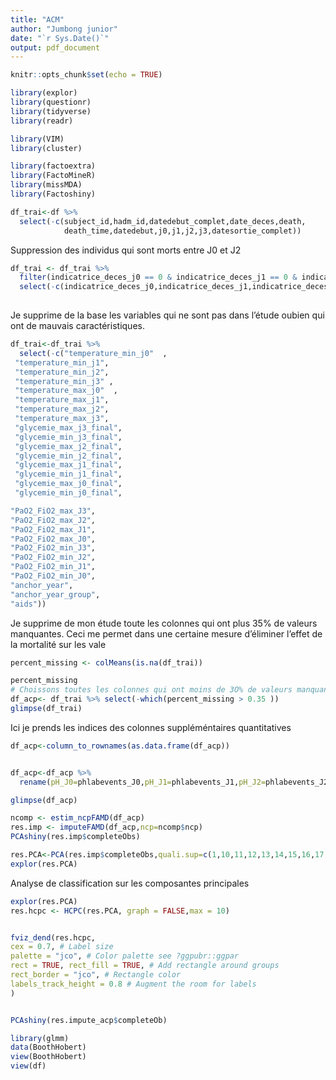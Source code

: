 ```yaml
---
title: "ACM"
author: "Jumbong junior"
date: "`r Sys.Date()`"
output: pdf_document
---
```


```r
knitr::opts_chunk$set(echo = TRUE)
```


```r
library(explor)
library(questionr)
library(tidyverse)
library(readr)

library(VIM)
library(cluster)

library(factoextra)
library(FactoMineR)
library(missMDA)
library(Factoshiny)
```


```r
df_trai<-df %>% 
  select(-c(subject_id,hadm_id,datedebut_complet,date_deces,death,
            death_time,datedebut,j0,j1,j2,j3,datesortie_complet))

```

Suppression des individus qui sont morts entre J0 et J2

```r
df_trai <- df_trai %>%  
  filter(indicatrice_deces_j0 == 0 & indicatrice_deces_j1 == 0 & indicatrice_deces_j2 == 0) %>% 
  select(-c(indicatrice_deces_j0,indicatrice_deces_j1,indicatrice_deces_j2))
  
```

Je supprime de la base les variables qui ne sont pas dans l'étude oubien qui ont de mauvais caractéristiques.

```r
df_trai<-df_trai %>% 
  select(-c("temperature_min_j0"  ,      
 "temperature_min_j1",         
 "temperature_min_j2",         
 "temperature_min_j3" ,
 "temperature_max_j0"  ,      
 "temperature_max_j1",         
 "temperature_max_j2",         
 "temperature_max_j3",
 "glycemie_max_j3_final",      
 "glycemie_min_j3_final",      
 "glycemie_max_j2_final",      
 "glycemie_min_j2_final",      
 "glycemie_max_j1_final",     
 "glycemie_min_j1_final",      
 "glycemie_max_j0_final",     
 "glycemie_min_j0_final", 

"PaO2_FiO2_max_J3",           
"PaO2_FiO2_max_J2",         
"PaO2_FiO2_max_J1",           
"PaO2_FiO2_max_J0",          
"PaO2_FiO2_min_J3",           
"PaO2_FiO2_min_J2",           
"PaO2_FiO2_min_J1",          
"PaO2_FiO2_min_J0",
"anchor_year",
"anchor_year_group",
"aids"))
```


Je supprime de mon étude toute les colonnes qui ont plus 35% de valeurs manquantes. Ceci me permet dans une certaine mesure d'éliminer l'effet de la mortalité sur les vale

```r
percent_missing <- colMeans(is.na(df_trai))

percent_missing
# Choissons toutes les colonnes qui ont moins de 3O% de valeurs manquantes
df_acp<- df_trai %>% select(-which(percent_missing > 0.35 ))
glimpse(df_trai)
```

Ici je prends les indices des colonnes suppléméntaires quantitatives

```r

df_acp<-column_to_rownames(as.data.frame(df_acp))


df_acp<-df_acp %>% 
  rename(pH_J0=phlabevents_J0,pH_J1=phlabevents_J1,pH_J2=phlabevents_J2,pH_J3=phlabevents_J3,lactate_J0=`lactate_J0(mmol/L)`,lactate_J1=`lactate_J1(mmol/L)`,lactate_J2 =`lactate_J2(mmol/L)`,score_visJ0 =vis_j0,score_visJ1=vis_j1,score_visJ2=vis_j2)

```


##########################################################

```r
glimpse(df_acp)
```



##################################################################


```r

ncomp <- estim_ncpFAMD(df_acp)
res.imp <- imputeFAMD(df_acp,ncp=ncomp$ncp)
PCAshiny(res.imp$completeObs)

res.PCA<-PCA(res.imp$completeObs,quali.sup=c(1,10,11,12,13,14,15,16,17,18,19,20,21,22,23,31,32,33,34),quanti.sup=c(2,28),graph=FALSE,scale.unit = TRUE)
explor(res.PCA)
```

Analyse de classification sur les composantes principales

```r


explor(res.PCA)
res.hcpc <- HCPC(res.PCA, graph = FALSE,max = 10)


fviz_dend(res.hcpc,
cex = 0.7, # Label size
palette = "jco", # Color palette see ?ggpubr::ggpar
rect = TRUE, rect_fill = TRUE, # Add rectangle around groups
rect_border = "jco", # Rectangle color
labels_track_height = 0.8 # Augment the room for labels
)


PCAshiny(res.impute_acp$completeOb)
```


```r
library(glmm)
data(BoothHobert)
view(BoothHobert)
view(df)
```


